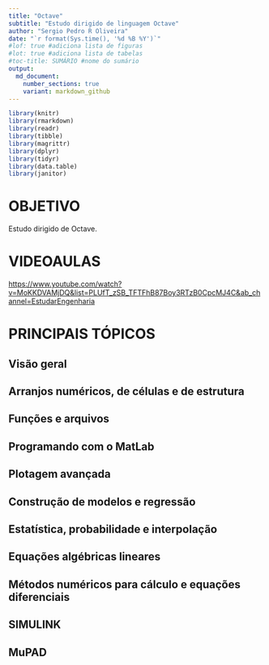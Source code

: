 ```yaml
---
title: "Octave"
subtitle: "Estudo dirigido de linguagem Octave"
author: "Sergio Pedro R Oliveira"
date: "`r format(Sys.time(), '%d %B %Y')`"
#lof: true #adiciona lista de figuras
#lot: true #adiciona lista de tabelas
#toc-title: SUMÁRIO #nome do sumário
output:
  md_document:
    number_sections: true
    variant: markdown_github
---
```


\thispagestyle{empty}

\newpage
\pagenumbering{roman}

```{=latex}
\setcounter{tocdepth}{4}
\renewcommand{\contentsname}{SUMÁRIO}
\tableofcontents
```

\newpage

```{=latex}
\setcounter{tocdepth}{4}
\renewcommand{\listfigurename}{LISTA DE FIGURAS}
\listoffigures
```

\newpage

```{=latex}
\setcounter{tocdepth}{4}
\renewcommand{\listtablename}{LISTA DE TABELAS}
\listoftables
```

```r
library(knitr)
library(rmarkdown)
library(readr)
library(tibble)
library(magrittr)
library(dplyr)
library(tidyr)
library(data.table)
library(janitor)
```

\newpage

# OBJETIVO

Estudo dirigido de Octave.\

\pagenumbering{arabic}
\newpage

# VIDEOAULAS

<https://www.youtube.com/watch?v=MoKKDVAMjDQ&list=PLUfT_zSB_TFTFhB87Boy3RTzB0CpcMJ4C&ab_channel=EstudarEngenharia>

# PRINCIPAIS TÓPICOS

## Visão geral
## Arranjos numéricos, de células e de estrutura
## Funções e arquivos
## Programando com o MatLab
## Plotagem avançada
## Construção de modelos e regressão
## Estatística, probabilidade e interpolação
## Equações algébricas lineares
## Métodos numéricos para cálculo e equações diferenciais
## SIMULINK
## MuPAD